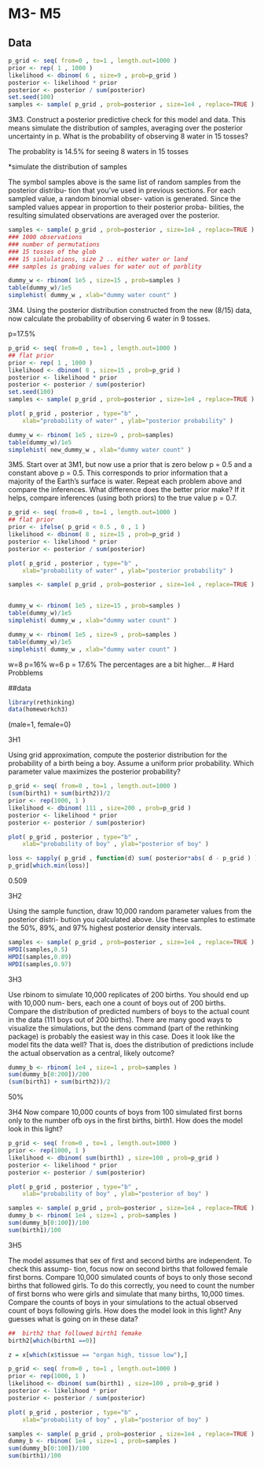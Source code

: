 # M3- M5
## Data
```r
p_grid <- seq( from=0 , to=1 , length.out=1000 )
prior <- rep( 1 , 1000 )
likelihood <- dbinom( 6 , size=9 , prob=p_grid )
posterior <- likelihood * prior
posterior <- posterior / sum(posterior)
set.seed(100)
samples <- sample( p_grid , prob=posterior , size=1e4 , replace=TRUE )
```
              


3M3. Construct a posterior predictive check for this model and data. This means simulate the distribution of samples, averaging over the posterior uncertainty in p. What is the probability of observing 8 water in 15 tosses?

The probablity is 14.5% for seeing 8 waters in 15 tosses

*simulate the distribution of samples

The symbol samples above is the same list of random samples from the posterior distribu- tion that you’ve used in previous sections. For each sampled value, a random binomial obser- vation is generated. Since the sampled values appear in proportion to their posterior proba- bilities, the resulting simulated observations are averaged over the posterior. 

```r
samples <- sample( p_grid , prob=posterior , size=1e4 , replace=TRUE )
### 1000 observations
### number of permutations
### 15 tosses of the glob
### 15 simlulations, size 2 .. either water or land
### samples is grabing values for water out of porblity

dummy_w <- rbinom( 1e5 , size=15 , prob=samples )
table(dummy_w)/1e5
simplehist( dummy_w , xlab="dummy water count" )
```

3M4. Using the posterior distribution constructed from the new (8/15) data, now calculate the probability of observing 6 water in 9 tosses.

p=17.5%

```r
p_grid <- seq( from=0 , to=1 , length.out=1000 )
## flat prior
prior <- rep( 1 , 1000 )
likelihood <- dbinom( 8 , size=15 , prob=p_grid )
posterior <- likelihood * prior
posterior <- posterior / sum(posterior)
set.seed(100)
samples <- sample( p_grid , prob=posterior , size=1e4 , replace=TRUE )

plot( p_grid , posterior , type="b" ,
    xlab="probability of water" , ylab="posterior probability" )
```

                   
                   
```r

dummy_w <- rbinom( 1e5 , size=9 , prob=samples)
table(dummy_w)/1e5
simplehist( new_dummy_w , xlab="dummy water count" )

```

3M5. Start over at 3M1, but now use a prior that is zero below p = 0.5 and a constant above p = 0.5. This corresponds to prior information that a majority of the Earth’s surface is water. Repeat each problem above and compare the inferences. What difference does the better prior make? If it helps, compare inferences (using both priors) to the true value p = 0.7.

```r
p_grid <- seq( from=0 , to=1 , length.out=1000 )
## flat prior
prior <- ifelse( p_grid < 0.5 , 0 , 1 )
likelihood <- dbinom( 8 , size=15 , prob=p_grid )
posterior <- likelihood * prior
posterior <- posterior / sum(posterior)

plot( p_grid , posterior , type="b" ,
    xlab="probability of water" , ylab="posterior probability" )

samples <- sample( p_grid , prob=posterior , size=1e4 , replace=TRUE )


dummy_w <- rbinom( 1e5 , size=15 , prob=samples )
table(dummy_w)/1e5
simplehist( dummy_w , xlab="dummy water count" )

dummy_w <- rbinom( 1e5 , size=9 , prob=samples )
table(dummy_w)/1e5
simplehist( dummy_w , xlab="dummy water count" )

```
w=8 p=16%
w=6 p = 17.6%
The percentages are a bit higher...
# Hard Probblems

##data

```r
library(rethinking)
data(homeworkch3)

```

(male=1, female=0)

3H1

Using grid approximation, compute the posterior distribution for the probability of a birth being a boy. Assume a uniform prior probability. Which parameter value maximizes the posterior probability?


```r
p_grid <- seq( from=0 , to=1 , length.out=1000 )
(sum(birth1) + sum(birth2))/2
prior <- rep(1000, 1 )
likelihood <- dbinom( 111 , size=200 , prob=p_grid )
posterior <- likelihood * prior
posterior <- posterior / sum(posterior)

plot( p_grid , posterior , type="b" ,
    xlab="probability of boy" , ylab="posterior of boy" )

loss <- sapply( p_grid , function(d) sum( posterior*abs( d - p_grid ) ) )
p_grid[which.min(loss)]

```
0.509

3H2

Using the sample function, draw 10,000 random parameter values from the posterior distri- bution you calculated above. Use these samples to estimate the 50%, 89%, and 97% highest posterior density intervals.

```r
samples <- sample( p_grid , prob=posterior , size=1e4 , replace=TRUE )
HPDI(samples,0.5)
HPDI(samples,0.89)
HPDI(samples,0.97)
```

3H3

Use rbinom to simulate 10,000 replicates of 200 births. You should end up with 10,000 num- bers, each one a count of boys out of 200 births. Compare the distribution of predicted numbers of boys to the actual count in the data (111 boys out of 200 births). There are many good ways to visualize the simulations, but the dens command (part of the rethinking package) is probably the easiest way in this case. Does it look like the model fits the data well? That is, does the distribution of predictions include the actual observation as a central, likely outcome?

```r
dummy_b <- rbinom( 1e4 , size=1 , prob=samples )
sum(dummy_b[0:200])/200
(sum(birth1) + sum(birth2))/2

```

50%


3H4
Now compare 10,000 counts of boys from 100 simulated first borns only to the number ofb oys in the first births, birth1. How does the model look in this light?
```r
p_grid <- seq( from=0 , to=1 , length.out=1000 )
prior <- rep(1000, 1 )
likelihood <- dbinom( sum(birth1) , size=100 , prob=p_grid )
posterior <- likelihood * prior
posterior <- posterior / sum(posterior)

plot( p_grid , posterior , type="b" ,
    xlab="probability of boy" , ylab="posterior of boy" )

samples <- sample( p_grid , prob=posterior , size=1e4 , replace=TRUE )
dummy_b <- rbinom( 1e4 , size=1 , prob=samples )
sum(dummy_b[0:100])/100
sum(birth1)/100

```


3H5

The model assumes that sex of first and second births are independent. To check this assump- tion, focus now on second births that followed female first borns. Compare 10,000 simulated counts of boys to only those second births that followed girls. To do this correctly, you need to count the number of first borns who were girls and simulate that many births, 10,000 times. Compare the counts of boys in your simulations to the actual observed count of boys following girls. How does the model look in this light? Any guesses what is going on in these data?

```r

##  birth2 that followed birth1 femake
birth2[which(birth1 ==0)]

z = x[which(x$tissue == "organ high, tissue low"),]

p_grid <- seq( from=0 , to=1 , length.out=1000 )
prior <- rep(1000, 1 )
likelihood <- dbinom( sum(birth1) , size=100 , prob=p_grid )
posterior <- likelihood * prior
posterior <- posterior / sum(posterior)

plot( p_grid , posterior , type="b" ,
    xlab="probability of boy" , ylab="posterior of boy" )

samples <- sample( p_grid , prob=posterior , size=1e4 , replace=TRUE )
dummy_b <- rbinom( 1e4 , size=1 , prob=samples )
sum(dummy_b[0:100])/100
sum(birth1)/100

```
